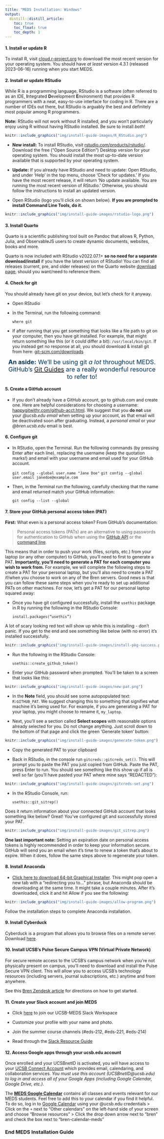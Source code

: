 ```yaml
---
title: "MEDS Installation: Windows"
output:
  distill::distill_article:
    toc: true
    toc_float: true
    toc_depth: 1
---
```


#### 1. Install or update R

To install R, visit [cloud.r-project.org](https://cloud.r-project.org/) to download the most recent version for your operating system. You should have *at least* version 4.3.1 (released 2023-06-16) running when you start MEDS.

#### 2. Install or update RStudio

While R is a programming language, RStudio is a software (often referred to as an IDE, **I**ntegrated **D**evelopment **E**nvironment) that provides R programmers with a neat, easy-to-use interface for coding in R. There are a number of IDEs out there, but RStudio is arguably the best and definitely most popular among R programmers.

**Note:** RStudio will not work without R installed, and you won't particularly enjoy using R without having RStudio installed. Be sure to install *both*!

```r
knitr::include_graphics("img/install-guide-images/R_RStudio.png")
```

- **New install:** To install RStudio, visit [rstudio.com/products/rstudio/](https://www.rstudio.com/products/rstudio/). Download the free (“Open Source Edition”) Desktop version for your operating system. You should install the most up-to-date version available that is supported by your operating system.

- **Update:** If you already have RStudio and need to update: Open RStudio, and under ‘Help’ in the top menu, choose ‘Check for updates.’ If you have the most recent release, it will return ‘No update available. You are running the most recent version of RStudio.’ Otherwise, you should follow the instructions to install an updated version.

- Open RStudio (logo you'll click on shown below). **If you are prompted to install Command Line Tools, do it.**

```r
knitr::include_graphics("img/install-guide-images/rstudio-logo.png")
```

#### 3. Install Quarto 

Quarto is a scientific publishing tool built on Pandoc that allows R, Python, Julia, and ObservableJS users to create dynamic documents, websites, books and more.  

Quarto is now included with RStudio v2022.07.1+ **so no need for a separate download/install** if you have the latest version of RStudio! You can find all releases (current, pre, and older releases) on the Quarto website [download page](https://quarto.org/docs/download/), should you want/need to reference them.

#### 4. Check for git

You should already have git on your device, but let’s check for it anyway. 

- Open RStudio  

- In the Terminal, run the following command:

    `where git`

- If after running that you get something that looks like a file path to git on your computer, then you have git installed. For example, that might return something like this (or it could differ a bit): `/usr/local/bin/git`. If you instead get no response at all, you should download & install git from here: [git-scm.com/downloads](https://git-scm.com/downloads)

<center><span style="color: #003660; font-size:20px;">**An aside:** We'll be using git *a lot* throughout MEDS. GitHub's [Git Guides](https://github.com/git-guides) are a really wonderful resource to refer to!</span></center>


#### 5. Create a GitHub account 

- If you don’t already have a GitHub account, go to github.com and create one. Here are helpful considerations for choosing a username: [happygitwithr.com/github-acct.html](https://happygitwithr.com/github-acct.html). We suggest that you **do not** use your *@ucsb.edu email* when setting up your account, as that email will be deactivated soon after graduating. Instead, a *personal email* or your *@bren.ucsb.edu* email is best.

#### 6. Configure git

- In RStudio, open the Terminal. Run the following commands (by pressing Enter after each line), replacing the username (keep the quotation marks!) and email with your username and email used for your GitHub account. 

    `git config --global user.name "Jane Doe"`
    `git config --global user.email janedoe@example.com`

- Then, in the Terminal run the following, carefully checking that the name and email returned match your GitHub information: 

    `git config --list --global` 

#### 7. Store your GitHub personal access token (PAT)

**First:** What even is a personal access token? From GitHub's documentation:

> Personal access tokens (PATs) are an alternative to using passwords for authentication to GitHub when using the [GitHub API](https://docs.github.com/en/rest/overview/other-authentication-methods#via-oauth-and-personal-access-tokens) or the [command line](https://docs.github.com/en/authentication/keeping-your-account-and-data-secure/creating-a-personal-access-token#using-a-token-on-the-command-line).

This means that in order to push your work (files, scripts, etc.) from your laptop (or any other computer) to GitHub, you'll need to first to generate a PAT. **Importantly, you'll need to generate a PAT for each computer you wish to work from.** For example, we will complete the following steps to create a PAT for your personal laptop, but you'll also need to create a PAT if/when you choose to work on any of the Bren servers. Good news is that you can follow these same steps when you're ready to set up additional PATs on other machines. For now, let's get a PAT for our personal laptop squared away:  

- Once you have git configured successfully, install the `usethis` package in R by running the following in the RStudio Console: 

    `install.packages(“usethis”)`
    
A lot of scary looking red text will show up while this is installing - don’t panic. If you get to the end and see something like below (with no error) it’s installed successfully. 

```r
knitr::include_graphics("img/install-guide-images/install-pkg-success.png")
```

- Run the following in the RStudio Console: 

    `usethis::create_github_token()`      

- Enter your GitHub password when prompted. You’ll be taken to a screen that looks like this:

```r
knitr::include_graphics("img/install-guide-images/new-pat.png")
```

- In the **Note** field, you should see some autopopulated text: `R:GITHUB_PAT`. We suggest changing this to something that signifies what machine it's being used for. For example, if you are generating a PAT for your laptop, you might choose to rename it, `my_laptop`.

- Next, you'll see a section called **Select scopes** with reasonable options already selected for you. Do not change anything. Just scroll down to the bottom of that page and click the green ‘Generate token’ button:

```r
knitr::include_graphics("img/install-guide-images/generate-token.png")
```

- Copy the generated PAT to your clipboard

- Back in RStudio, in the console run `gitcreds::gitcreds_set()`. This will prompt you to paste the PAT you just copied from GitHub. Paste the PAT, press Enter to run. You should see something like this show up if all is well so far (you’ll have pasted your PAT where mine says “REDACTED”): 

```r
knitr::include_graphics("img/install-guide-images/gitcreds-set.png")
```

- In the RStudio Console, run: 

    `usethis::git_sitrep()`

Does it return information about your connected GitHub account that looks something like below? Great! You’ve configured git and successfully stored your PAT. 

```r
knitr::include_graphics("img/install-guide-images/git_sitrep.png")
```

**One last important note:** Setting an expiration date on personal access tokens is highly recommended in order to keep your information secure. GitHub will send you an email when it's time to renew a token that's about to expire. When it does, follow the same steps above to regenerate your token.

#### 8. Install Anaconda

- [Click here to download 64-bit Graphical Installer](https://repo.anaconda.com/archive/Anaconda3-2021.05-Windows-x86_64.exe). This might pop open a new tab with a “redirecting you to…” phrase, but Anaconda should be downloading at the same time. It might take a couple minutes. After it’s downloaded, click it and hit Allow if you see the following:

```r
knitr::include_graphics("img/install-guide-images/allow-program.png")
```

Follow the installation steps to complete Anaconda installation.

#### 9. Install Cyberduck

Cyberduck is a program that allows you to browse files on a remote server. Download [here](https://cyberduck.io/).

#### 10. Install UCSB's Pulse Secure Campus VPN (Virtual Private Network)

For secure remote access to the UCSB's campus network when you're not physically present on campus, you'll need to download and install the Pulse Secure VPN client. This will allow you to access UCSB's technology resources (including servers, journal subscriptions, etc.) anytime and from anywhere.

See this [Bren Zendesk article](https://www.ets.ucsb.edu/network-infrastructure-services/pulse-secure-campus-vpn) for directions on how to get started.

#### 11. Create your Slack account and join MEDS 

- Click [here](https://join.slack.com/t/ucsb-meds/shared_invite/zt-so8oh7xf-w41bSnbBWAiMOXKPf5j_qw) to join our UCSB-MEDS Slack Workspace

- Customize your profile with your name and photo.

- Join the summer course channels (#eds-212, #eds-221, #eds-214)

- Read through the [Slack Resource Guide](https://ucsb-meds.github.io/meds-slack.html)

#### 12. Access Google apps through your ucsb.edu account

Once enrolled and your UCSBnetID is activated, you will have access to your [UCSB Connect Account](https://www.connect.ucsb.edu/usage) which provides email, calendaring, and collaboration services. *You must use this account (UCSBnetID@ucsb.edu) to log in and access all of your Google Apps (including Google Calendar, Google Drive, etc.).*
  
The [**MEDS Google Calendar**](https://calendar.google.com/calendar/u/0/embed?src=c_1886ai526iqschc9mnpj6cu753n60@resource.calendar.google.com&ctz=America/Los_Angeles) contains all classes and events relevant for our MEDS students. Feel free to add this to your calendar if you find it helpful. To do so, log in to [Google Calendar](https://www.google.com/calendar) using your @ucsb.edu credentials > Click on the `+` next to "Other calendars" on the left-hand side of your screen and choose "Browse resources" > Click the drop down arrow next to "bren" and check the box next to "bren-calendar-meds"

### End MEDS Installation Guide
